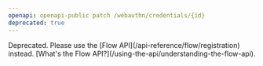 ```yaml
---
openapi: openapi-public patch /webauthn/credentials/{id}
deprecated: true
---
```


<Warning>
    Deprecated. Please use the [Flow API](/api-reference/flow/registration) instead. [What's the Flow API?](/using-the-api/understanding-the-flow-api).
</Warning>
